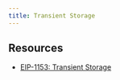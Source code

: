 ```yaml
---
title: Transient Storage
---
```


## Resources

- [EIP-1153: Transient Storage](https://eips.ethereum.org/EIPS/eip-1153)